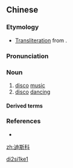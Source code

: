 ==Chinese==
{{zh-forms|gloss=-}}

===Etymology===
* [[transliteration|Transliteration]] from {{etyl|en|zh|sort=di2s1ke1}} {{m|en|disco}}.

===Pronunciation===
{{zh-pron
|m=dísīkē
|c=dik6 si1 fo1
|cat=n
}}

===Noun===
{{zh-noun}}

# [[disco]] [[music]]
# [[disco]] [[dancing]]

====Derived terms====
{{zh-der|迪廳/迪厅|迪斯科廳/迪斯科厅}}

===References===
* {{pedialite|迪斯科|lang=zh}}

[[Category:zh:Music|di2si1ke1]]

[[zh:迪斯科]]